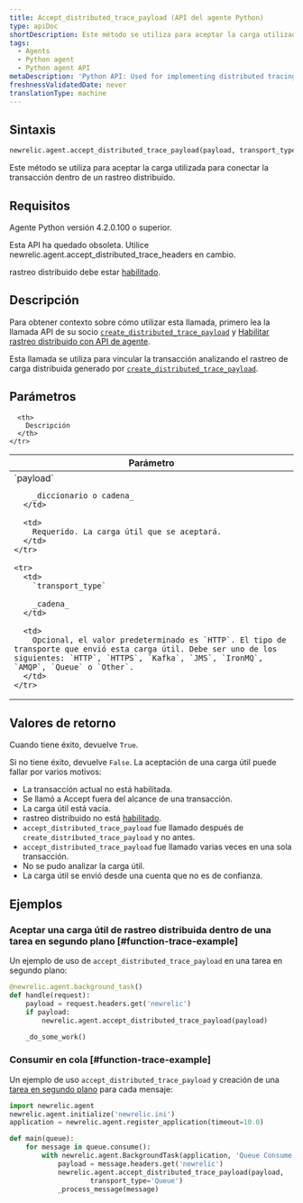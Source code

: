 ```yaml
---
title: Accept_distributed_trace_payload (API del agente Python)
type: apiDoc
shortDescription: Este método se utiliza para aceptar la carga utilizada para conectar la transacción dentro de un rastreo distribuido.
tags:
  - Agents
  - Python agent
  - Python agent API
metaDescription: 'Python API: Used for implementing distributed tracing.'
freshnessValidatedDate: never
translationType: machine
---
```


## Sintaxis

```py
newrelic.agent.accept_distributed_trace_payload(payload, transport_type='HTTP')
```

Este método se utiliza para aceptar la carga utilizada para conectar la transacción dentro de un rastreo distribuido.

## Requisitos

Agente Python versión 4.2.0.100 o superior.

<Callout variant="caution">
  Esta API ha quedado obsoleta. Utilice newrelic.agent.accept_distributed_trace_headers en cambio.
</Callout>

rastreo distribuido debe estar [habilitado](/docs/enable-distributed-tracing#python).

## Descripción

Para obtener contexto sobre cómo utilizar esta llamada, primero lea la llamada API de su socio [`create_distributed_trace_payload`](/docs/agents/python-agent/python-agent-api/create_distributed_trace_payload) y [Habilitar rastreo distribuido con API de agente](/docs/enable-distributed-tracing#agent-apis).

Esta llamada se utiliza para vincular la transacción analizando el rastreo de carga distribuida generado por [`create_distributed_trace_payload`](/docs/agents/python-agent/python-agent-api/create_distributed_trace_payload).

## Parámetros

<table>
  <thead>
    <tr>
      <th width="25%">
        Parámetro
      </th>

      <th>
        Descripción
      </th>
    </tr>
  </thead>

  <tbody>
    <tr>
      <td>
        `payload`

        _diccionario o cadena_
      </td>

      <td>
        Requerido. La carga útil que se aceptará.
      </td>
    </tr>

    <tr>
      <td>
        `transport_type`

        _cadena_
      </td>

      <td>
        Opcional, el valor predeterminado es `HTTP`. El tipo de transporte que envió esta carga útil. Debe ser uno de los siguientes: `HTTP`, `HTTPS`, `Kafka`, `JMS`, `IronMQ`, `AMQP`, `Queue` o `Other`.
      </td>
    </tr>
  </tbody>
</table>

## Valores de retorno

Cuando tiene éxito, devuelve `True`.

Si no tiene éxito, devuelve `False`. La aceptación de una carga útil puede fallar por varios motivos:

* La transacción actual no está habilitada.
* Se llamó a Accept fuera del alcance de una transacción.
* La carga útil está vacía.
* rastreo distribuido no está [habilitado](/docs/enable-distributed-tracing).
* `accept_distributed_trace_payload` fue llamado después de `create_distributed_trace_payload` y no antes.
* `accept_distributed_trace_payload` fue llamado varias veces en una sola transacción.
* No se pudo analizar la carga útil.
* La carga útil se envió desde una cuenta que no es de confianza.

## Ejemplos

### Aceptar una carga útil de rastreo distribuida dentro de una tarea en segundo plano [#function-trace-example]

Un ejemplo de uso de `accept_distributed_trace_payload` en una tarea en segundo plano:

```py
@newrelic.agent.background_task()
def handle(request):
    payload = request.headers.get('newrelic')
    if payload:
        newrelic.agent.accept_distributed_trace_payload(payload)

    _do_some_work()
```

### Consumir en cola [#function-trace-example]

Un ejemplo de uso `accept_distributed_trace_payload` y creación de una [tarea en segundo plano](/docs/agents/python-agent/supported-features/python-background-tasks) para cada mensaje:

```py
import newrelic.agent
newrelic.agent.initialize('newrelic.ini')
application = newrelic.agent.register_application(timeout=10.0)

def main(queue):
    for message in queue.consume():
        with newrelic.agent.BackgroundTask(application, 'Queue Consume'):
            payload = message.headers.get('newrelic')
            newrelic.agent.accept_distributed_trace_payload(payload,
                    transport_type='Queue')
            _process_message(message)
```